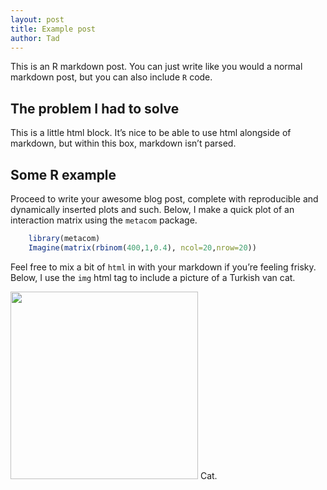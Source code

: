 ```yaml
---
layout: post
title: Example post
author: Tad
---
```


This is an R markdown post. You can just write like you would a normal markdown post, but you can also include `R` code. 

## The problem I had to solve

<div class="message">
 This is a little html block. It's nice to be able to use html alongside of markdown, but within this box, markdown isn't parsed.  
</div>



## Some R example

Proceed to write your awesome blog post, complete with reproducible and dynamically inserted plots and such. Below, I make a quick plot of an interaction matrix using the `metacom` package. 

```r
	library(metacom)
	Imagine(matrix(rbinom(400,1,0.4), ncol=20,nrow=20))
```

Feel free to mix a bit of `html` in with your markdown if you're feeling frisky. Below, I use the `img` html tag to include a picture of a Turkish van cat. 

<img src="http://upload.wikimedia.org/wikipedia/commons/2/22/Turkish_Van_Cat.jpg" height="300"> Cat. </img>





